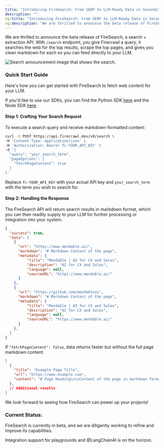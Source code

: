 ```yaml
---
title: "Introducing FireSearch: From SERP to LLM-Ready Data in Seconds"
description: ""
og:title: "Introducing FireSearch: From SERP to LLM-Ready Data in Seconds"
og:description: "We are thrilled to announce the beta release of FireSearch, a search + extraction API."
---
```



We are thrilled to announce the beta release of FireSearch, a search + extraction API. With `/search` endpoint, you give Firecrawl a query, it searches the web for the top results, scrape the top pages, and gives you clean markdown for each so you can feed directly to your LLM.


<img
  className="block"
  src="/images/articles/search-announcement/Frame 777FireCrawl.png"
  alt="Search announcement image that shows the search."
/>


### Quick Start Guide

Here's how you can get started with FireSearch to fetch web content for your LLM.

If you'd like to use our SDKs, you can find the Python SDK [here](https://docs.firecrawl.dev/sdk/python) and the Node SDK [here](https://docs.firecrawl.dev/sdk/node).

#### Step 1: Crafting Your Search Request
To execute a search query and receive markdown-formatted content:

```bash
curl -X POST https://api.firecrawl.dev/v0/search \
-H 'Content-Type: application/json' \
-H 'Authorization: Bearer fc-YOUR_API_KEY' \
-d '{
  "query": "your_search_term",
  "pageOptions": {
    "fetchPageContent": true
  }
}'
```
Replace `fc-YOUR_API_KEY` with your actual API key and `your_search_term` with the term you wish to search for.

#### Step 2: Handling the Response
The FireSearch API will return search results in markdown format, which you can then readily supply to your LLM for further processing or integration into your system.

```json
{
  "success": true,
  "data": [
    {
      "url": "https://www.mendable.ai/",
      "markdown": "# Markdown Content of the page",
      "metadata": {
          "title": "Mendable | AI for CX and Sales",
          "description": "AI for CX and Sales",
          "language": null,
          "sourceURL": "https://www.mendable.ai/"
      }
    },
    {
      "url": "https://github.com/mendableai",
      "markdown": "# Markdown Content of the page",
      "metadata": {
          "title": "Mendable | AI for CX and Sales",
          "description": "AI for CX and Sales",
          "language": null,
          "sourceURL": "https://www.mendable.ai/"
      }
    },
  ]
}
```

If `"fetchPageContent": false`, data returns faster but without the full page markdown content.
```json
[
  {
    "title": "Example Page Title",
    "url": "https://www.example.com",
    "content": "# Page Heading\n\nContent of the page in markdown format..."
  },
  // Additional results
]
```
We look forward to seeing how FireSearch can power up your projects!

### Current Status:

FireSearch is currently in beta, and we are diligently working to refine and improve its capabilities.

Integration support for playgrounds and @LangChainAI is on the horizon.
